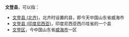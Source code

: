 '''文登县'''，可以指：
* [[文登县_(北齐)|文登县 (北齐)]]，北齐时设置的县，即今天中国山东省威海市
* [[文登县_(印度尼西亚)|文登县 (印度尼西亚)]]，印度尼西亚西爪哇省的一个县
* [[文登区|文登区]]，今中国山东省[[威海市|威海市]]一区
{{Disambig|W|Cat=三字亚洲县名消歧义}}